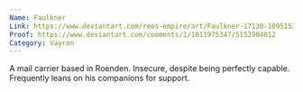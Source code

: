 ```yaml
---
Name: Faulkner
Link: https://www.deviantart.com/reos-empire/art/Faulkner-17130-1095153658
Proof: https://www.deviantart.com/comments/1/1011975347/5152904012
Category: Vayron
---
```

A mail carrier based in Roenden. Insecure, despite being perfectly capable. Frequently leans on his companions for support.
